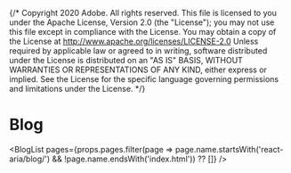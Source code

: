{/* Copyright 2020 Adobe. All rights reserved.
This file is licensed to you under the Apache License, Version 2.0 (the "License");
you may not use this file except in compliance with the License. You may obtain a copy
of the License at http://www.apache.org/licenses/LICENSE-2.0
Unless required by applicable law or agreed to in writing, software distributed under
the License is distributed on an "AS IS" BASIS, WITHOUT WARRANTIES OR REPRESENTATIONS
OF ANY KIND, either express or implied. See the License for the specific language
governing permissions and limitations under the License. */}





# Blog

<BlogList pages={props.pages.filter(page => page.name.startsWith('react-aria/blog/') && !page.name.endsWith('index.html')) ?? []} />

